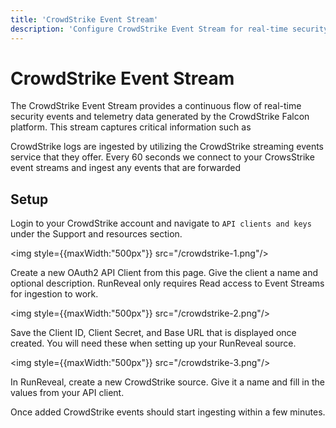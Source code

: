 ```yaml
---
title: 'CrowdStrike Event Stream'
description: 'Configure CrowdStrike Event Stream for real-time security event monitoring. Track endpoint telemetry, threat data, and security events for comprehensive endpoint detection and response.'
---
```


# CrowdStrike Event Stream

The CrowdStrike Event Stream provides a continuous flow of real-time security events and telemetry data generated by the CrowdStrike Falcon platform. This stream captures critical information such as

CrowdStrike logs are ingested by utilizing the CrowdStrike streaming events service that they offer. Every 60 seconds we connect to your CrowsStrike event streams and ingest any events that are forwarded

## Setup

Login to your CrowdStrike account and navigate to `API clients and keys` under the Support and resources section.

<img style={{maxWidth:"500px"}} src="/crowdstrike-1.png"/>

Create a new OAuth2 API Client from this page. Give the client a name and optional description. RunReveal only requires Read access to Event Streams for ingestion to work.

<img style={{maxWidth:"500px"}} src="/crowdstrike-2.png"/>

Save the Client ID, Client Secret, and Base URL that is displayed once created. You will need these when setting up your RunReveal source.

<img style={{maxWidth:"500px"}} src="/crowdstrike-3.png"/>

In RunReveal, create a new CrowdStrike source. Give it a name and fill in the values from your API client.

Once added CrowdStrike events should start ingesting within a few minutes.
